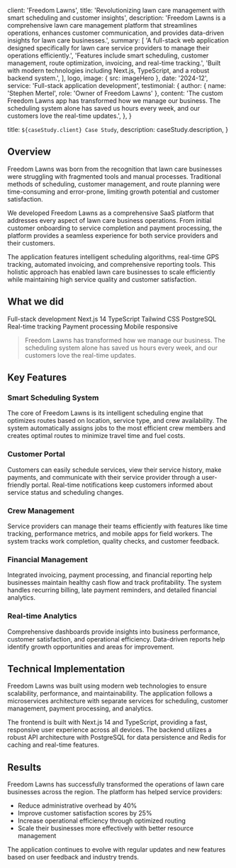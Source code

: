 
  client: 'Freedom Lawns',
  title: 'Revolutionizing lawn care management with smart scheduling and customer insights',
  description:
    'Freedom Lawns is a comprehensive lawn care management platform that streamlines operations, enhances customer communication, and provides data-driven insights for lawn care businesses.',
  summary: [
    'A full-stack web application designed specifically for lawn care service providers to manage their operations efficiently.',
    'Features include smart scheduling, customer management, route optimization, invoicing, and real-time tracking.',
    'Built with modern technologies including Next.js, TypeScript, and a robust backend system.',
  ],
  logo,
  image: { src: imageHero },
  date: '2024-12',
  service: 'Full-stack application development',
  testimonial: {
    author: { name: 'Stephen Mertel', role: 'Owner of Freedom Lawns' },
    content:
      'The custom Freedom Lawns app has transformed how we manage our business. The scheduling system alone has saved us hours every week, and our customers love the real-time updates.',
  },
}

  title: `${caseStudy.client} Case Study`,
  description: caseStudy.description,
}

## Overview

Freedom Lawns was born from the recognition that lawn care businesses were struggling with fragmented tools and manual processes. Traditional methods of scheduling, customer management, and route planning were time-consuming and error-prone, limiting growth potential and customer satisfaction.

We developed Freedom Lawns as a comprehensive SaaS platform that addresses every aspect of lawn care business operations. From initial customer onboarding to service completion and payment processing, the platform provides a seamless experience for both service providers and their customers.

The application features intelligent scheduling algorithms, real-time GPS tracking, automated invoicing, and comprehensive reporting tools. This holistic approach has enabled lawn care businesses to scale efficiently while maintaining high service quality and customer satisfaction.

## What we did

<TagList>
  <TagListItem>Full-stack development</TagListItem>
  <TagListItem>Next.js 14</TagListItem>
  <TagListItem>TypeScript</TagListItem>
  <TagListItem>Tailwind CSS</TagListItem>
  <TagListItem>PostgreSQL</TagListItem>
  <TagListItem>Real-time tracking</TagListItem>
  <TagListItem>Payment processing</TagListItem>
  <TagListItem>Mobile responsive</TagListItem>
</TagList>

<Blockquote
  author={{ name: 'Stephen Mertel', role: 'Owner of Freedom Lawns' }}
>
  Freedom Lawns has transformed how we manage our business. The scheduling system alone has saved us hours every week, and our customers love the real-time updates.
</Blockquote>

## Key Features

### Smart Scheduling System
The core of Freedom Lawns is its intelligent scheduling engine that optimizes routes based on location, service type, and crew availability. The system automatically assigns jobs to the most efficient crew members and creates optimal routes to minimize travel time and fuel costs.

### Customer Portal
Customers can easily schedule services, view their service history, make payments, and communicate with their service provider through a user-friendly portal. Real-time notifications keep customers informed about service status and scheduling changes.

### Crew Management
Service providers can manage their teams efficiently with features like time tracking, performance metrics, and mobile apps for field workers. The system tracks work completion, quality checks, and customer feedback.

### Financial Management
Integrated invoicing, payment processing, and financial reporting help businesses maintain healthy cash flow and track profitability. The system handles recurring billing, late payment reminders, and detailed financial analytics.

### Real-time Analytics
Comprehensive dashboards provide insights into business performance, customer satisfaction, and operational efficiency. Data-driven reports help identify growth opportunities and areas for improvement.

## Technical Implementation

Freedom Lawns was built using modern web technologies to ensure scalability, performance, and maintainability. The application follows a microservices architecture with separate services for scheduling, customer management, payment processing, and analytics.

The frontend is built with Next.js 14 and TypeScript, providing a fast, responsive user experience across all devices. The backend utilizes a robust API architecture with PostgreSQL for data persistence and Redis for caching and real-time features.

<StatList>
  <StatListItem value="40%" label="Reduction in scheduling time" />
  <StatListItem value="25%" label="Increase in customer retention" />
  <StatListItem value="60%" label="Faster route optimization" />
  <StatListItem value="100%" label="Mobile responsive" />
</StatList>

## Results

Freedom Lawns has successfully transformed the operations of lawn care businesses across the region. The platform has helped service providers:

- Reduce administrative overhead by 40%
- Improve customer satisfaction scores by 25%
- Increase operational efficiency through optimized routing
- Scale their businesses more effectively with better resource management

The application continues to evolve with regular updates and new features based on user feedback and industry trends. 
